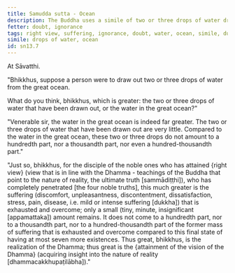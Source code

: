 ```yaml
---
title: Samudda sutta - Ocean
description: The Buddha uses a simile of two or three drops of water drawn out from the great ocean to illustrate the extent of suffering that is exhausted and overcome by a disciple of the noble ones who has attained right view.
fetter: doubt, ignorance
tags: right view, suffering, ignorance, doubt, water, ocean, simile, dukkha, sn, sn12-21, sn13
simile: drops of water, ocean
id: sn13.7
---
```


At Sāvatthi.

"Bhikkhus, suppose a person were to draw out two or three drops of water from the great ocean.

What do you think, bhikkhus, which is greater: the two or three drops of water that have been drawn out, or the water in the great ocean?"

"Venerable sir, the water in the great ocean is indeed far greater. The two or three drops of water that have been drawn out are very little. Compared to the water in the great ocean, these two or three drops do not amount to a hundredth part, nor a thousandth part, nor even a hundred-thousandth part."

"Just so, bhikkhus, for the disciple of the noble ones who has attained \{right view} (view that is in line with the Dhamma - teachings of the Buddha that point to the nature of reality, the ultimate truth [sammādiṭṭhi]), who has completely penetrated [the four noble truths], this much greater is the suffering (discomfort, unpleasantness, discontentment, dissatisfaction, stress, pain, disease, i.e. mild or intense suffering [dukkha]) that is exhausted and overcome; only a small (tiny, minute, insignificant [appamattaka]) amount remains. It does not come to a hundredth part, nor to a thousandth part, nor to a hundred-thousandth part of the former mass of suffering that is exhausted and overcome compared to this final state of having at most seven more existences. Thus great, bhikkhus, is the realization of the Dhamma; thus great is the \{attainment of the vision of the Dhamma} (acquiring insight into the nature of reality [dhammacakkhupaṭilābha])."